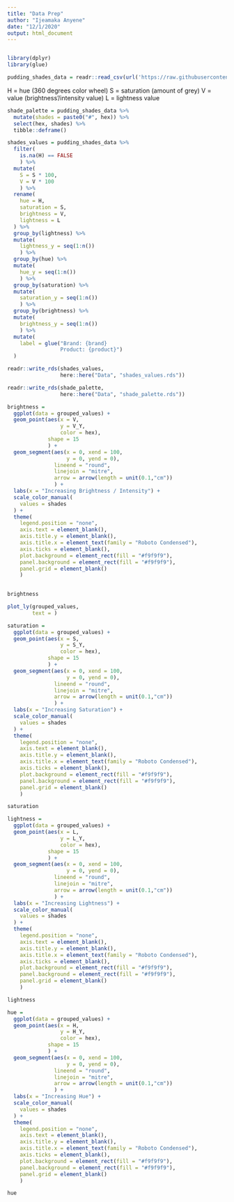 ```yaml
---
title: "Data Prep"
author: "Ijeamaka Anyene"
date: "12/1/2020"
output: html_document
---
```


```r
```

```r
library(dplyr)
library(glue)
```

```r
pudding_shades_data = readr::read_csv(url('https://raw.githubusercontent.com/the-pudding/data/master/makeup-shades/shades.csv'))
```

H = hue (360 degrees color wheel)
S = saturation (amount of grey)
V = value (brightness'/intensity value)
L = lightness value
```r
shade_palette = pudding_shades_data %>%
  mutate(shades = paste0("#", hex)) %>%
  select(hex, shades) %>%
  tibble::deframe()
```

```r
shades_values = pudding_shades_data %>%
  filter(
    is.na(H) == FALSE
    ) %>%
  mutate(
    S = S * 100,
    V = V * 100
    ) %>%
  rename(
    hue = H,
    saturation = S,
    brightness = V,
    lightness = L
  ) %>%
  group_by(lightness) %>%
  mutate(
    lightness_y = seq(1:n())
    ) %>%
  group_by(hue) %>%
  mutate(
    hue_y = seq(1:n())
    ) %>%
  group_by(saturation) %>%
  mutate(
    saturation_y = seq(1:n())
    ) %>%
  group_by(brightness) %>%
  mutate(
    brightness_y = seq(1:n())
    ) %>%
  mutate(
    label = glue("Brand: {brand}
                 Product: {product}")
  )
```

```r
readr::write_rds(shades_values, 
                 here::here("Data", "shades_values.rds"))

readr::write_rds(shade_palette,
                 here::here("Data", "shade_palette.rds"))
```

```r
brightness =
  ggplot(data = grouped_values) +
  geom_point(aes(x = V, 
                 y = V_Y,
                 color = hex),
             shape = 15
             ) +
  geom_segment(aes(x = 0, xend = 100,
                   y = 0, yend = 0),
               lineend = "round", 
               linejoin = "mitre",
               arrow = arrow(length = unit(0.1,"cm"))
               ) +
  labs(x = "Increasing Brightness / Intensity") +
  scale_color_manual(
    values = shades
  ) +
  theme(
    legend.position = "none",
    axis.text = element_blank(),
    axis.title.y = element_blank(),
    axis.title.x = element_text(family = "Roboto Condensed"),
    axis.ticks = element_blank(),
    plot.background = element_rect(fill = "#f9f9f9"),
    panel.background = element_rect(fill = "#f9f9f9"),
    panel.grid = element_blank()
    ) 
  

brightness
```

```r
plot_ly(grouped_values,
        text = )

```

```r
saturation =
  ggplot(data = grouped_values) +
  geom_point(aes(x = S, 
                 y = S_Y,
                 color = hex),
             shape = 15
             ) +
  geom_segment(aes(x = 0, xend = 100,
                   y = 0, yend = 0),
               lineend = "round", 
               linejoin = "mitre",
               arrow = arrow(length = unit(0.1,"cm"))
               ) +
  labs(x = "Increasing Saturation") +
  scale_color_manual(
    values = shades
  ) +
  theme(
    legend.position = "none",
    axis.text = element_blank(),
    axis.title.y = element_blank(),
    axis.title.x = element_text(family = "Roboto Condensed"),
    axis.ticks = element_blank(),
    plot.background = element_rect(fill = "#f9f9f9"),
    panel.background = element_rect(fill = "#f9f9f9"),
    panel.grid = element_blank()
    ) 

saturation
```

```r
lightness = 
  ggplot(data = grouped_values) +
  geom_point(aes(x = L, 
                 y = L_Y,
                 color = hex),
             shape = 15
             ) +
  geom_segment(aes(x = 0, xend = 100,
                   y = 0, yend = 0),
               lineend = "round", 
               linejoin = "mitre",
               arrow = arrow(length = unit(0.1,"cm"))
               ) +
  labs(x = "Increasing Lightness") +
  scale_color_manual(
    values = shades
  ) +
  theme(
    legend.position = "none",
    axis.text = element_blank(),
    axis.title.y = element_blank(),
    axis.title.x = element_text(family = "Roboto Condensed"),
    axis.ticks = element_blank(),
    plot.background = element_rect(fill = "#f9f9f9"),
    panel.background = element_rect(fill = "#f9f9f9"),
    panel.grid = element_blank()
    ) 

lightness
```

```r
hue = 
  ggplot(data = grouped_values) +
  geom_point(aes(x = H, 
                 y = H_Y,
                 color = hex),
             shape = 15
             ) +
  geom_segment(aes(x = 0, xend = 100,
                   y = 0, yend = 0),
               lineend = "round", 
               linejoin = "mitre",
               arrow = arrow(length = unit(0.1,"cm"))
               ) +
  labs(x = "Increasing Hue") +
  scale_color_manual(
    values = shades
  ) +
  theme(
    legend.position = "none",
    axis.text = element_blank(),
    axis.title.y = element_blank(),
    axis.title.x = element_text(family = "Roboto Condensed"),
    axis.ticks = element_blank(),
    plot.background = element_rect(fill = "#f9f9f9"),
    panel.background = element_rect(fill = "#f9f9f9"),
    panel.grid = element_blank()
    ) 

hue
```